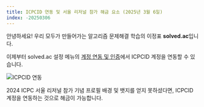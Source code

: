 ```yaml
---
title: ICPCID 연동 및 서울 리저널 참가 해금 요소 (2025년 3월 6일)
index: -20250306
---
```


안녕하세요! 우리 모두가 만들어가는 알고리즘 문제해결 학습의 이정표 **solved.ac**입니다.

이제부터 solved.ac 설정 메뉴의 [계정 연동 및 인증](https://solved.ac/settings/account)에서 ICPCID 계정을 연동할 수 있습니다.

![ICPCID 연동](./250306/icpcid.png)

2024 ICPC 서울 리저널 참가 기념 프로필 배경 및 뱃지를 얻지 못하셨다면, ICPCID 계정을 연동하는 것으로 해금이 가능합니다.

